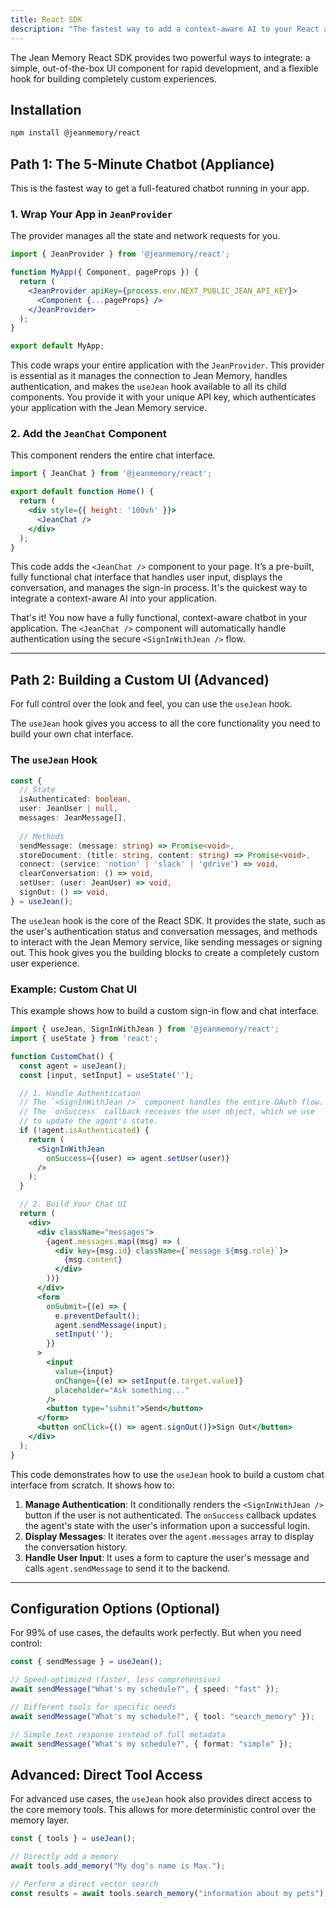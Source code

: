 ```yaml
---
title: React SDK
description: "The fastest way to add a context-aware AI to your React application."
---
```


The Jean Memory React SDK provides two powerful ways to integrate: a simple, out-of-the-box UI component for rapid development, and a flexible hook for building completely custom experiences.

## Installation

```bash
npm install @jeanmemory/react
```

## Path 1: The 5-Minute Chatbot (Appliance)

This is the fastest way to get a full-featured chatbot running in your app.

### 1. Wrap Your App in `JeanProvider`

The provider manages all the state and network requests for you.

```jsx {{ title: 'pages/_app.tsx' }}
import { JeanProvider } from '@jeanmemory/react';

function MyApp({ Component, pageProps }) {
  return (
    <JeanProvider apiKey={process.env.NEXT_PUBLIC_JEAN_API_KEY}>
      <Component {...pageProps} />
    </JeanProvider>
  );
}

export default MyApp;
```

This code wraps your entire application with the `JeanProvider`. This provider is essential as it manages the connection to Jean Memory, handles authentication, and makes the `useJean` hook available to all its child components. You provide it with your unique API key, which authenticates your application with the Jean Memory service.

### 2. Add the `JeanChat` Component

This component renders the entire chat interface.

```jsx {{ title: 'pages/index.tsx' }}
import { JeanChat } from '@jeanmemory/react';

export default function Home() {
  return (
    <div style={{ height: '100vh' }}>
      <JeanChat />
    </div>
  );
}
```

This code adds the `<JeanChat />` component to your page. It’s a pre-built, fully functional chat interface that handles user input, displays the conversation, and manages the sign-in process. It's the quickest way to integrate a context-aware AI into your application.

That's it! You now have a fully functional, context-aware chatbot in your application. The `<JeanChat />` component will automatically handle authentication using the secure `<SignInWithJean />` flow.

---

## Path 2: Building a Custom UI (Advanced)

For full control over the look and feel, you can use the `useJean` hook.

The `useJean` hook gives you access to all the core functionality you need to build your own chat interface.

### The `useJean` Hook

```typescript
const {
  // State
  isAuthenticated: boolean,
  user: JeanUser | null,
  messages: JeanMessage[],
  
  // Methods
  sendMessage: (message: string) => Promise<void>,
  storeDocument: (title: string, content: string) => Promise<void>,
  connect: (service: 'notion' | 'slack' | 'gdrive') => void,
  clearConversation: () => void,
  setUser: (user: JeanUser) => void,
  signOut: () => void,
} = useJean();
```

The `useJean` hook is the core of the React SDK. It provides the state, such as the user's authentication status and conversation messages, and methods to interact with the Jean Memory service, like sending messages or signing out. This hook gives you the building blocks to create a completely custom user experience.

### Example: Custom Chat UI

This example shows how to build a custom sign-in flow and chat interface.

```jsx
import { useJean, SignInWithJean } from '@jeanmemory/react';
import { useState } from 'react';

function CustomChat() {
  const agent = useJean();
  const [input, setInput] = useState('');

  // 1. Handle Authentication
  // The `<SignInWithJean />` component handles the entire OAuth flow.
  // The `onSuccess` callback receives the user object, which we use
  // to update the agent's state.
  if (!agent.isAuthenticated) {
    return (
      <SignInWithJean
        onSuccess={(user) => agent.setUser(user)}
      />
    );
  }

  // 2. Build Your Chat UI
  return (
    <div>
      <div className="messages">
        {agent.messages.map((msg) => (
          <div key={msg.id} className={`message ${msg.role}`}>
            {msg.content}
          </div>
        ))}
      </div>
      <form
        onSubmit={(e) => {
          e.preventDefault();
          agent.sendMessage(input);
          setInput('');
        }}
      >
        <input
          value={input}
          onChange={(e) => setInput(e.target.value)}
          placeholder="Ask something..."
        />
        <button type="submit">Send</button>
      </form>
      <button onClick={() => agent.signOut()}>Sign Out</button>
    </div>
  );
}
```

This code demonstrates how to use the `useJean` hook to build a custom chat interface from scratch. It shows how to:
1.  **Manage Authentication**: It conditionally renders the `<SignInWithJean />` button if the user is not authenticated. The `onSuccess` callback updates the agent's state with the user's information upon a successful login.
2.  **Display Messages**: It iterates over the `agent.messages` array to display the conversation history.
3.  **Handle User Input**: It uses a form to capture the user's message and calls `agent.sendMessage` to send it to the backend.

---

## Configuration Options (Optional)

For 99% of use cases, the defaults work perfectly. But when you need control:

```typescript
const { sendMessage } = useJean();

// Speed-optimized (faster, less comprehensive)
await sendMessage("What's my schedule?", { speed: "fast" });

// Different tools for specific needs  
await sendMessage("What's my schedule?", { tool: "search_memory" });

// Simple text response instead of full metadata
await sendMessage("What's my schedule?", { format: "simple" });
```

## Advanced: Direct Tool Access

For advanced use cases, the `useJean` hook also provides direct access to the core memory tools. This allows for more deterministic control over the memory layer.

```typescript
const { tools } = useJean();

// Directly add a memory
await tools.add_memory("My dog's name is Max.");

// Perform a direct vector search
const results = await tools.search_memory("information about my pets");
```
